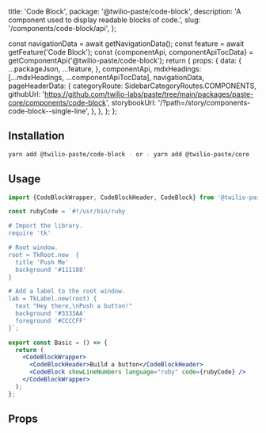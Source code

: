   title: 'Code Block',
  package: '@twilio-paste/code-block',
  description: 'A component used to display readable blocks of code.',
  slug: '/components/code-block/api',
};




  const navigationData = await getNavigationData();
  const feature = await getFeature('Code Block');
  const {componentApi, componentApiTocData} = getComponentApi('@twilio-paste/code-block');
  return {
    props: {
      data: {
        ...packageJson,
        ...feature,
      },
      componentApi,
      mdxHeadings: [...mdxHeadings, ...componentApiTocData],
      navigationData,
      pageHeaderData: {
        categoryRoute: SidebarCategoryRoutes.COMPONENTS,
        githubUrl: 'https://github.com/twilio-labs/paste/tree/main/packages/paste-core/components/code-block',
        storybookUrl: '/?path=/story/components-code-block--single-line',
      },
    },
  };
};

## Installation

```bash
yarn add @twilio-paste/code-block - or - yarn add @twilio-paste/core
```

## Usage

```jsx
import {CodeBlockWrapper, CodeBlockHeader, CodeBlock} from '@twilio-paste/core/code-block';

const rubyCode = `#!/usr/bin/ruby

# Import the library.
require 'tk'

# Root window.
root = TkRoot.new  {
  title 'Push Me'
  background '#111188'
}

# Add a label to the root window.
lab = TkLabel.new(root) {
  text "Hey there,\nPush a button!"
  background '#3333AA'
  foreground '#CCCCFF'
}`;

export const Basic = () => {
  return (
    <CodeBlockWrapper>
      <CodeBlockHeader>Build a button</CodeBlockHeader>
      <CodeBlock showLineNumbers language="ruby" code={rubyCode} />
    </CodeBlockWrapper>
  );
};
```

## Props

<PropsTable componentApi={props.componentApi} />
